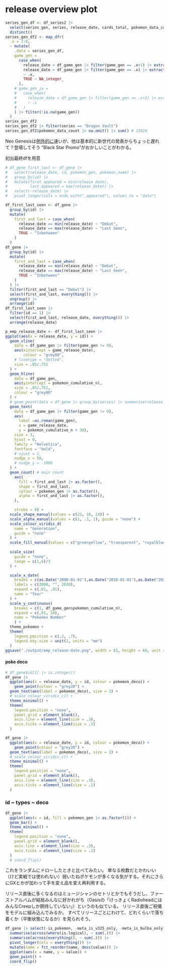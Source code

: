 # release overview plot


```r
series_gen_df <- df_series2 |> 
  select(series_gen, series, release_date, cards_total, pokemon_data_count) |> 
  distinct()
series_gen_df2 <- map_dfr(
  .x = 1:8, 
  ~ mutate(
    .data = series_gen_df, 
    game_gen = 
      case_when(
        release_date < df_game_gen |> filter(game_gen == .x+1) |> extract("game_release_date") |> pull() &
        release_date > df_game_gen |> filter(game_gen == .x) |> extract("game_release_date") |> pull()
        ~ .x,
        TRUE ~ NA_integer_
      ),
    # game_gen_ja = 
    #   case_when(
    #     release_date < df_game_gen |> filter(game_gen == .x+1) |> extract("release_date_ja") |> pull() 
    #     ~ .x
    #   )
    ) |> filter(!is.na(game_gen))
  ) 
series_gen_df2
series_gen_df2 |> filter(series == "Dragon Vault")
series_gen_df2$pokemon_data_count |> na.omit() |> sum() # 15029
```

Neo Genesisは[例外的に](https://bulbapedia.bulbagarden.net/wiki/Neo_Genesis_(TCG))速いが、他は基本的に新世代の発表からちょっと遅れて？登場してそう
"Black Star Promo"がおかしいことがわかる。

初出最終dfを用意
```r
# df_gene_first_last <- df_gene |> 
#   select(release_date, id, pokemon_gen, pokemon_name) |> 
#   group_by(id) |> 
#   mutate(first_appeared = min(release_date),
#          last_appeared = max(release_date)) |> 
#   select(-release_date) |> 
#   pivot_longer(cols = ends_with("_appeared"), values_to = "date")
```

```r
df_first_last_seen <- df_gene |> 
  group_by(id) |> 
  mutate(
    first_and_last = case_when(
      release_date == min(release_date) ~ "Debut",
      release_date == max(release_date) ~ "Last Seen",
      TRUE ~ "Inbetween"
    )
  )
df_gene |> 
  group_by(id) |> 
  mutate(
    first_and_last = case_when(
      release_date == min(release_date) ~ "Debut",
      release_date == max(release_date) ~ "Last Seen",
      TRUE ~ "Inbetween"
    )
  ) |> 
  filter(first_and_last == "Debut") |> 
  select(first_and_last, everything()) |> 
  ungroup() |> 
  arrange(id)
df_first_last_seen |>
  filter(id == 1) |> 
  select(first_and_last, release_date, everything()) |> 
  arrange(release_date)

```


```r
p_emp_release_date <- df_first_last_seen |> 
ggplot(aes(x = release_date, y = id)) +
  geom_vline(
    data = df_game_gen |> filter(game_gen != 9),
    aes(xintercept = game_release_date),
        colour = "grey80",
    # linetype = "dotted",
    size = .05/.751
  ) +
  geom_hline(
    data = df_game_gen,
    aes(yintercept = pokemon_cumulative_n),
    size = .05/.751,
    colour = "grey80"
  ) +
  # geom_point(data = df_gene |> group_by(series) |> summarise(release_date, pokemon_gen, id_median = median(id, na.rm = TRUE)), aes(y = id_median), colour = "black", size = .5) + # 中央値がどこか
  geom_text(
    data = df_game_gen |> filter(game_gen != 9),
    aes(
      label =as.roman(game_gen), 
      x = game_release_date, 
      y = pokemon_cumulative_n + 30),
    size = 3,
    hjust = 0,
    family = "Helvetica",
    fontface = "bold",
    # vjust = 1,
    nudge_x = 50,
    # nudge_y = -1000
  ) +
  geom_count( # main count
    aes(
      fill = first_and_last |> as.factor(), 
      shape = first_and_last,
      colour = pokemon_gen |> as.factor(),
      alpha = first_and_last |> as.factor(), 
    ),

    stroke = 0) +
  scale_shape_manual(values = c(23, 16, 24)) +
  scale_alpha_manual(values = c(1, .3, 1), guide = "none") +
  scale_colour_viridis_d(
    name = "Generation",
    guide = "none"
  ) +
  scale_fill_manual(values = c("greenyellow", "transparent", "royalblue3")) +
  
  scale_size(
    guide = "none",
    range = c(1,6)/3
  ) +

  scale_x_date(
    breaks = c(as.Date("2000-01-01"),as.Date("2010-01-01"),as.Date("2020-01-01")),
    labels = c(2000, "", 2020),
    expand = c(.01, .01),
    name = "Year"
  ) +
  scale_y_continuous(
    breaks = c(1, df_game_gen$pokemon_cumulative_n),
    expand = c(.01, 10),
    name = "Pokédex Number"
    ) +
  theme_pokemon +
  theme(
    legend.position = c(.2, .7),
    legend.key.size = unit(2, units = "mm")
  )
ggsave("./output/emp_release-date.png", width = 83, height = 60, unit = "mm", dpi = 600) 

```


#### poke deco

```r
# df_gene$id[1] |> is.integer()
df_gene |> 
  ggplot(aes(x = release_date, y = id, colour = pokemon_deco)) +
    geom_point(colour = "grey30") +
  geom_text(aes(label = pokemon_deco), size = 2) +
  # scale_colour_viridis_c() +
  theme_minimal() +
  theme(
    legend.position = "none",
    panel.grid = element_blank(),
    axis.line = element_line(size = .3),
    axis.ticks = element_line(size = .1)
  )
```



```r
df_gene |> 
  ggplot(aes(x = release_date, y = id, colour = pokemon_deco)) +
    geom_point(colour = "grey30") +
  geom_text(aes(label = pokemon_deco), size = 2) +
  # scale_colour_viridis_c() +
  theme_minimal() +
  theme(
    legend.position = "none",
    panel.grid = element_blank(),
    axis.line = element_line(size = .3),
    axis.ticks = element_line(size = .1)
  )
```


### id ~ types ~ deco

```r
df_gene |> 
  ggplot(aes(x = id, fill = pokemon_gen |> as.factor())) +
  geom_bar() +
  theme_minimal() +
  theme(
    legend.position = "none",
    panel.grid = element_blank(),
    axis.line = element_line(size = .3),
    axis.ticks = element_line(size = .1)
  )
  # coord_flip()
```
これをランダムにドローしたときと比べてみたい。
単なる枚数だとかわいい（けど実戦では使われない）弱いたねポケモンが多くなる気がする。それにさらにGXとかが加わって手を変え品を変え再利用する。

リリース直後に多くなるのはミュージシャンのセトリとかでもそうだし、ファーストアルバムが結局みんなに好かれがち（Oasisの「けっきょくRadioheadにはみんなCreepしか期待していない」）というのも似ている。
リリース直後ご祝儀をモデルに組み込んでみるか。
すべてリリースごとにわけて、どれくらいで落ち着くか（平衡状態になるか）を見られそう。

```r
df_gene |> select(-is_pokemon, -meta_is_v325_only, -meta_is_bulba_only) |> 
  summarise(across(where(is.logical), ~ sum(.))) |> 
  summarise(across(everything(), ~ sum(.))) |> 
  pivot_longer(cols = everything()) |> 
  mutate(name = fct_reorder(name, desc(value))) |> 
  ggplot(aes(x = name, y = value)) +
  geom_point() +
  coord_flip()
```
